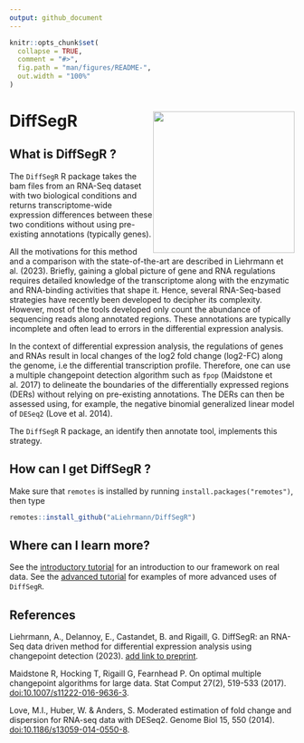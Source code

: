 ```yaml
---
output: github_document
---
```


<!-- README.md is generated from README.Rmd. Please edit that file -->

```r
knitr::opts_chunk$set(
  collapse = TRUE,
  comment = "#>",
  fig.path = "man/figures/README-",
  out.width = "100%"
)
```

<!-- badges: start -->
<!-- badges: end -->

# DiffSegR <img src="man/figures/logo.png" style="float:right; height:250px;" />

## What is DiffSegR ?

The ``DiffSegR`` R package takes the bam files from an RNA-Seq dataset with two 
biological conditions and returns transcriptome-wide expression differences between
these two conditions without using pre-existing annotations (typically genes). 

All the motivations for this method and a comparison with the state-of-the-art 
are described in Liehrmann et al. (2023). Briefly, gaining 
a global picture of gene and RNA regulations requires detailed knowledge of the 
transcriptome along with the enzymatic and RNA-binding activities that shape it.
Hence, several RNA-Seq-based strategies have recently been developed to decipher
its complexity. However, most of the tools developed only count the abundance 
of sequencing reads along annotated regions. These annotations 
are typically incomplete and often lead to errors in the differential expression
analysis.  

In the context of differential expression analysis, the regulations of genes 
and RNAs result in local changes of the log2 fold change (log2-FC) along the 
genome, i.e the differential transcription profile. Therefore, one can use a multiple 
changepoint detection algorithm such as ``fpop`` (Maidstone et al. 2017) to delineate 
the boundaries of the differentially expressed regions (DERs) without relying on 
pre-existing annotations. The DERs can then be assessed using, for example, the 
negative binomial generalized linear model of ``DESeq2`` (Love et al. 2014).

The `DiffSegR` R package, an identify then annotate tool, implements this strategy.


## How can I get DiffSegR ?

Make sure that `remotes` is installed by running `install.packages("remotes")`,
then type

``` r
remotes::install_github("aLiehrmann/DiffSegR")
```

## Where can I learn more?

See the [introductory tutorial](articles/introductory_tutorial.html) for an 
introduction to our framework on real data. See the 
[advanced tutorial](articles/advanced_uses.html) for examples of 
more advanced uses of `DiffSegR`.

## References 

Liehrmann, A., Delannoy, E., Castandet, B. and Rigaill, G. DiffSegR: an
RNA-Seq data driven method for differential expression analysis using 
changepoint detection (2023). [add link to preprint]().

Maidstone R, Hocking T, Rigaill G, Fearnhead P. On optimal multiple 
changepoint algorithms for large data. Stat Comput 27(2), 519-533 (2017).
[doi:10.1007/s11222-016-9636-3](https://link.springer.com/article/10.1007/s11222-016-9636-3).

Love, M.I., Huber, W. & Anders, S. Moderated estimation of fold change and 
dispersion for RNA-seq data with DESeq2. Genome Biol 15, 550 (2014). 
[doi:10.1186/s13059-014-0550-8](https://genomebiology.biomedcentral.com/articles/10.1186/s13059-014-0550-8).




